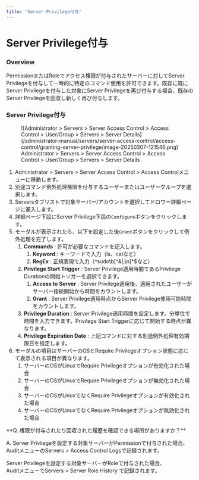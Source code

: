 ```yaml
---
title: 'Server Privilege付与'
---
```



# Server Privilege付与

### Overview

PermissionまたはRoleでアクセス権限が付与されたサーバーに対してServer Privilegeを付与して一時的に特定のコマンド使用を許可できます。既存に既にServer Privilegeを付与した対象にServer Privilegeを再び付与する場合、既存のServer Privilegeを回収し新しく再び付与します。


### Server Privilege付与

<figure data-layout="center" data-align="center">
![Administrator &gt; Servers &gt; Server Access Control &gt; Access Control &gt; User/Group &gt; Servers &gt; Server Details](/administrator-manual/servers/server-access-control/access-control/granting-server-privilege/image-20250307-121546.png)
<figcaption>
Administrator &gt; Servers &gt; Server Access Control &gt; Access Control &gt; User/Group &gt; Servers &gt; Server Details
</figcaption>
</figure>

1. Administrator &gt; Servers &gt; Server Access Control &gt; Access Controlメニューに移動します。
2. 別途コマンド例外処理権限を付与するユーザーまたはユーザーグループを選択します。
3. Serversタブリストで対象サーバー/アカウントを選択してドロワー詳細ページに進入します。
4. 詳細ページ下段にServer Privilege下段の`Configure`ボタンをクリックします。
5. モーダルが表示されたら、以下を設定した後`Grant`ボタンをクリックして例外処理を完了します。
    1.  **Commands**  : 許可が必要なコマンドを記入します。
        1.  **Keyword**  : キーワードで入力（ls、catなど）
        2.  **RegEx**  : 正規表現で入力（^sudo\b[^&|;\n]*$など）
    2.  **Privilege Start Trigger**  : Server Privilege適用時間であるPrivilege Durationの開始トリガーを選択できます。
        1.  **Access to Server**  : Server Privilege適用後、適用されたユーザーがサーバー接続開始から時間をカウントします。
        2.  **Grant**  : Server Privilege適用時点からServer Privilege使用可能時間をカウントします。
    3.  **Privilege Duration**  : Server Privilege適用時間を設定します。分単位で時間を入力できます。Privilege Start Triggerに応じて開始する時点が異なります。
    4.  **Privilege Expiration Date**  : 上記コマンドに対する別途例外処理有効期限日を指定します。
6. モーダルの項目はサーバーのOSとRequire Privilegeオプション状態に応じて表示される項目が異なります。
    1. サーバーのOSがLinuxでRequire Privilegeオプションが有効化された場合
    2. サーバーのOSがLinuxでRequire Privilegeオプションが無効化された場合
    3. サーバーのOSがLinuxでなくRequire Privilegeオプションが有効化された場合
    4. サーバーのOSがLinuxでなくRequire Privilegeオプションが無効化された場合

<Callout type="info">
**Q. 権限が付与されたり回収された履歴を確認できる場所がありますか？**

A. Server Privilegeを設定する対象サーバーがPermissionで付与された場合、<br/>AuditメニューのServers &gt; Access Control Logsで記録されます。

Server Privilegeを設定する対象サーバーがRoleで付与された場合、<br/>AuditメニューでServers &gt; Server Role History で記録されます。
</Callout>
